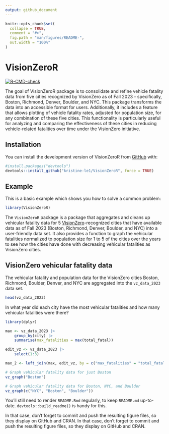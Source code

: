 ```yaml
---
output: github_document
---
```


<!-- README.md is generated from README.Rmd. Please edit that file -->

```r
knitr::opts_chunk$set(
  collapse = TRUE,
  comment = "#>",
  fig.path = "man/figures/README-",
  out.width = "100%"
)
```

# VisionZeroR

<!-- badges: start -->
[![R-CMD-check](https://github.com/kristine-le1/VisionZeroR/actions/workflows/R-CMD-check.yaml/badge.svg)](https://github.com/kristine-le1/VisionZeroR/actions/workflows/R-CMD-check.yaml)
<!-- badges: end -->

The goal of VisionZeroR package is to consolidate and refine vehicle fatality data from five cities recognized by VisionZero as of Fall 2023 - specifically, Boston, Richmond, Denver, Boulder, and NYC. This package transforms the data into an accessible format for users. Additionally, it includes a feature that allows plotting of vehicle fatality rates, adjusted for population size, for any combination of these five cities. This functionality is particularly useful for analyzing and comparing the effectiveness of these cities in reducing vehicle-related fatalities over time under the VisionZero initiative.

## Installation

You can install the development version of VisionZeroR from [GitHub](https://github.com/) with:

```r
#install.packages("devtools")
devtools::install_github("kristine-le1/VisionZeroR", force = TRUE)

```


## Example

This is a basic example which shows you how to solve a common problem:

```r
library(VisionZeroR)
```

The `VisionZeroR` package is a package that aggregates and cleans up vehicular fatality data for 5 [VisionZero](https://visionzeronetwork.org/about/what-is-vision-zero/)-recognized cities that have available data as of Fall 2023 (Boston, Richmond, Denver, Boulder, and NYC) into a user-friendly data set. It also provides a function to graph the vehicular fatalities normalized to population size for 1 to 5 of the cities over the years to see how the cities have done with decreasing vehicular fatalities as VisionZero cities.

## VisionZero vehicular fatality data

The vehicular fatality and population data for the VisionZero cities Boston, Richmond, Boulder, Denver, and NYC are aggregated into the `vz_data_2023` data set. 

```r
head(vz_data_2023)
```

In what year did each city have the most vehicular fatalities and how many vehicular fatalities were there?

```r
library(dplyr)
```

```r

max <- vz_data_2023 |> 
    group_by(city) |> 
    summarise(max_fatalities = max(total_fatal))

edit_vz <- vz_data_2023 |> 
    select(1:3)

max_2 <- left_join(max, edit_vz, by = c("max_fatalities" = "total_fatal", "city" = "city"))

```

```r

# Graph vehicular fatality data for just Boston
vz_graph("Boston")

# Graph vehicular fatality data for Boston, NYC, and Boulder
vz_graph(c("NYC", "Boston", "Boulder"))

```


You'll still need to render `README.Rmd` regularly, to keep `README.md` up-to-date. `devtools::build_readme()` is handy for this.

In that case, don't forget to commit and push the resulting figure files, so they display on GitHub and CRAN.
In that case, don't forget to commit and push the resulting figure files, so they display on GitHub and CRAN.
